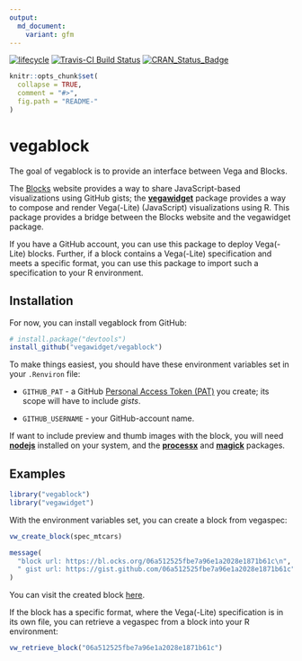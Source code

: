 ```yaml
---
output:
  md_document:
    variant: gfm
---
```


[![lifecycle](https://img.shields.io/badge/lifecycle-maturing-blue.svg)](https://www.tidyverse.org/lifecycle/#maturing)
[![Travis-CI Build Status](https://travis-ci.org/vegawidget/vegablock.svg?branch=master)](https://travis-ci.org/vegawidget/vegablock)
[![CRAN_Status_Badge](http://www.r-pkg.org/badges/version/vegablock)](https://cran.r-project.org/package=vegablock)

<!-- README.md is generated from README.Rmd. Please edit that file -->

```r
knitr::opts_chunk$set(
  collapse = TRUE,
  comment = "#>",
  fig.path = "README-"
)
```

# vegablock

The goal of vegablock is to provide an interface between Vega and Blocks.

The [Blocks](https://bl.ocks.org) website provides a way to share JavaScript-based visualizations using GitHub gists; the [**vegawidget**](https://vegawidget.github.io/vegawidget) package provides a way to compose and render Vega(-Lite) (JavaScript) visualizations using R. This package provides a bridge between the Blocks website and the vegawidget package. 
  
If you have a GitHub account, you can use this package to deploy Vega(-Lite) blocks. Further, if a block contains a Vega(-Lite) specification and meets a specific format, you can use this package to import such a specification to your R environment.

## Installation

For now, you can install vegablock from GitHub:

```r
# install.package("devtools")
install_github("vegawidget/vegablock")
```

To make things easiest, you should have these environment variables set in your `.Renviron` file:

- `GITHUB_PAT` - a GitHub [Personal Access Token (PAT)](https://github.com/settings/tokens) you create; its scope will have to include *gists*.

- `GITHUB_USERNAME` - your GitHub-account name.

If want to include preview and thumb images with the block, you will need **[nodejs](https://nodejs.org/en/)** installed on your system, and the **[processx](https://processx.r-lib.org/)** and **[magick](https://github.com/ropensci/magick#readme)** packages.

## Examples

```r
library("vegablock")
library("vegawidget")
```

With the environment variables set, you can create a block from vegaspec:

```r
vw_create_block(spec_mtcars)
```

```r
message(
  "block url: https://bl.ocks.org/06a512525fbe7a96e1a2028e1871b61c\n",
  " gist url: https://gist.github.com/06a512525fbe7a96e1a2028e1871b61c"
)
```

You can visit the created block [here](https://bl.ocks.org/06a512525fbe7a96e1a2028e1871b61c).

If the block has a specific format, where the Vega(-Lite) specification is in its own file, you can retrieve a vegaspec from a block into your R environment:

```r
vw_retrieve_block("06a512525fbe7a96e1a2028e1871b61c")
```
